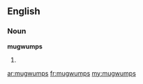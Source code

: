 ==English==

===Noun===
'''mugwumps'''

# {{plural of|[[mugwump]]}}

[[ar:mugwumps]]
[[fr:mugwumps]]
[[my:mugwumps]]